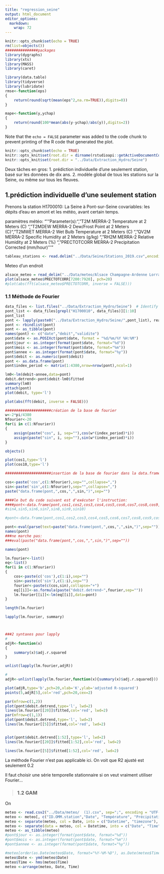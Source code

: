 ```yaml
---
title: "regression_seine"
output: html_document
editor_options: 
  markdown: 
    wrap: 72
---
```


```r
knitr::opts_chunk$set(echo = TRUE)
rm(list=objects())
###############packages
library(dygraphs)
library(xts)
library(MASS)
library(caret)

library(data.table)
library(tidyverse)
library(lubridate)
rmse<-function(eps)
{
	return(round(sqrt(mean(eps^2,na.rm=TRUE)),digits=0))
}

mape<-function(y,ychap)
{
	return(round(100*mean(abs(y-ychap)/abs(y)),digits=2))
}

```

Note that the `echo = FALSE` parameter was added to the code chunk to
prevent printing of the R code that generated the plot.

```r
knitr::opts_chunk$set(echo = TRUE)
knitr::opts_knit$set(root.dir = dirname(rstudioapi::getActiveDocumentContext()$path))
knitr::opts_knit$set(root.dir = "../Data/Extraction_Hydro/Seine")
```

Deux tâches en gros: 1. prédiction individuelle d'une seulement station,
basé sur les données de dix ans. 2. modèle global de tous les stations
sur la Seine, ou même sur tous les fleuves.

## 1.prédiction individuelle d'une seulement station

Prenons la station H1700010: La Seine à Pont-sur-Seine covariables: les
dépits d'eau en amont et les météo, avant certain temps.

paramètres météo: "'''Parameter(s):\n", "T2M MERRA-2 Temperature at 2
Meters (C) \n", "T2MDEW MERRA-2 Dew/Frost Point at 2 Meters (C)\n",
"T2MWET MERRA-2 Wet Bulb Temperature at 2 Meters (C) \n", "QV2M MERRA-2
Specific Humidity at 2 Meters (g/kg) \n", "RH2M MERRA-2 Relative
Humidity at 2 Meters (%) \n", "PRECTOTCORR MERRA-2 Precipitation
Corrected (mm/hour) '''\n"

```r
tableau_stations <- read.delim("../Data/Seine/Stations_2019.csv",encoding = "UTF-8", sep=";", header = TRUE)


```

Meteo d'un endroit

```r
alsace_meteo = read_delim("../Data/meteo/Alsace Champagne-Ardenne Lorraine.csv")
plot(alsace_meteo$PRECTOTCORR[7200:7920], pch=20)
#plot(abs(fft(alsace_meteo$PRECTOTCORR, inverse = FALSE)))
```

### 1.1 Méthode de Fourier

```r
data_files <- list.files("../Data/Extraction_Hydro/Seine")  # Identify file names
pont_list <- data_files[grepl("H1700010", data_files)][1:10]
pont_list
pont <- lapply(paste0("../Data/Extraction_Hydro/Seine/",pont_list), read.csv2)
pont <- rbindlist(pont)
pont <- as_tibble(pont)
names(pont) <- c("date","debit","validite")
pont$date <- as.POSIXct(pont$date, format = "%d/%m/%Y %H:%M")
pont$jour <- as.integer(format(pont$date, format="%d"))
pont$mois <- as.integer(format(pont$date, format="%m"))
pont$annee <- as.integer(format(pont$date, format="%y"))
pont$debit <- as.numeric(pont$debit)
pont <- as.data.frame(pont)
pont$index_period <- matrix(1:4380,nrow=nrow(pont),ncol=1)
```

```r
lm0<-lm(debit~annee,data=pont)
debit.detrend<-pont$debit-lm0$fitted
summary(lm0)
attach(pont)
plot(debit, type='l')

plot(abs(fft(debit, inverse = FALSE)))

#####################création de la base de fourier
w<-2*pi/4380
Nfourier<-20
for(i in c(1:Nfourier))
{
	assign(paste("cos", i, sep=""),cos(w*(index_period)*i))
	assign(paste("sin", i, sep=""),sin(w*(index_period)*i))
}

objects()

plot(cos1,type='l')
plot(cos10,type='l')
```

```r
#####################insertion de la base de fourier dans la data.frame

cos<-paste('cos',c(1:Nfourier),sep="",collapse=",")                         
sin<-paste('sin',c(1:Nfourier),sep="",collapse=",")
paste("data.frame(pont,",cos,",",sin,")",sep="")

####le but du code suivant est d'exécuter l'instruction:
####pont<-data.frame(pont,cos1,cos2,cos3,cos4,cos5,cos6,cos7,cos8,cos9,cos10,sin1,sin2,sin3,
#sin4,sin5,sin6,sin7,sin8,sin9,sin10)

#pont<-data.frame(pont,cos1,cos2,cos3,cos4,cos5,cos6,cos7,cos8,cos9,cos10,sin1,sin2,sin3,sin4,sin5,sin6,sin7,sin8,sin9,sin10)

pont<-eval(parse(text=paste("data.frame(pont,",cos,",",sin,")",sep="")))
names(pont)
###ne marche pas:
###eval(paste("data.frame(pont,",cos,",",sin,")",sep=""))

names(pont)

lm.fourier<-list()
eq<-list()
for(i in c(1:Nfourier))
{
	cos<-paste(c('cos'),c(1:i),sep="")
	sin<-paste(c('sin'),c(1:i),sep="")
	fourier<-paste(c(cos,sin),collapse="+")
	eq[[i]]<-as.formula(paste("debit.detrend~",fourier,sep=""))
	lm.fourier[[i]]<-lm(eq[[i]],data=pont)
}

length(lm.fourier)

lapply(lm.fourier, summary)



###2 syntaxes pour lapply
#
adjR<-function(x)
{
	summary(x)$adj.r.squared
}

unlist(lapply(lm.fourier,adjR))

#
adjR<-unlist(lapply(lm.fourier,function(x){summary(x)$adj.r.squared}))

plot(adjR,type='b',pch=20,xlab='K',ylab='adjusted R-squared')
points(5,adjR[5],col='red',pch=20,cex=2)

par(mfrow=c(1,2))
plot(pont$debit.detrend,type='l', lwd=2)
lines(lm.fourier[[20]]$fitted,col='red', lwd=2)
par(mfrow=c(1,1))
plot(pont$debit.detrend,type='l', lwd=2)
lines(lm.fourier[[5]]$fitted,col='red', lwd=2)


plot(pont$debit.detrend[1:52],type='l', lwd=2)
lines(lm.fourier[[20]]$fitted[1:52],col='red', lwd=2)

lines(lm.fourier[[5]]$fitted[1:52],col='red', lwd=2)

```

La méthode Fourier n'est pas applicable ici. On voit que R2 ajusté est
seulement 0.2

Il faut choisir une série temporelle stationnaire si on veut vraiment
utiliser Fourier...

> ### 1.2 GAM

On

```r

meteo <- read.csv2("../Data/meteo/  (1).csv", sep=";", encoding = "UTF-8")
meteo <- meteo[, c("ID.OMM.station","Date", "Température", "Précipitations.dans.la.dernière.heure", "Précipitations.dans.les.3.dernières.heures") ] 
meteo <- separate(meteo, col = Date, into = c("Datetime", "timezone"), sep = "\\+")
meteo <- separate(data = meteo, col = Datetime, into = c("Date", "Time"), sep = "T")
meteo <- as_tibble(meteo)
#pont$jour <- as.integer(format(pont$date, format="%d"))
#pont$mois <- as.integer(format(pont$date, format="%m"))
#pont$annee <- as.integer(format(pont$date, format="%y"))

#meteo[order(as.Date(meteo$Date, format="%Y-%M-%D"), as.Date(meteo$Time, format="%H:%M:%S")),]
meteo$Date <- ymd(meteo$Date)
meteo$Time <- hms(meteo$Time)
meteo <-arrange(meteo, Date, Time)

```
